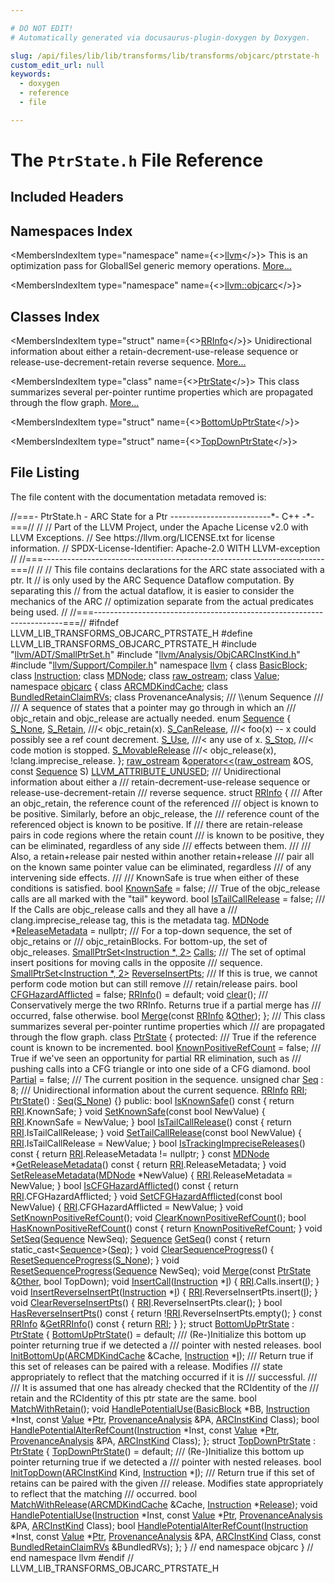 ```yaml
---

# DO NOT EDIT!
# Automatically generated via docusaurus-plugin-doxygen by Doxygen.

slug: /api/files/lib/lib/transforms/lib/transforms/objcarc/ptrstate-h
custom_edit_url: null
keywords:
  - doxygen
  - reference
  - file

---
```





# The `PtrState.h` File Reference

<DoxygenPage pluginConfig={pluginConfig}>



## Included Headers

<IncludesList>
<IncludesListItem
  filePath="llvm/ADT/SmallPtrSet.h"
  permalink="/docs/api/files/include/include/llvm/include/llvm/adt/smallptrset-h"
  isLocal="true" />
<IncludesListItem
  filePath="llvm/Analysis/ObjCARCInstKind.h"
  permalink="/docs/api/files/include/include/llvm/include/llvm/analysis/objcarcinstkind-h"
  isLocal="true" />
<IncludesListItem
  filePath="llvm/Support/Compiler.h"
  permalink="/docs/api/files/include/include/llvm/include/llvm/support/compiler-h"
  isLocal="true" />
</IncludesList>

## Namespaces Index

<MembersIndex>

<MembersIndexItem
  type="namespace"
  name={<><a href="/docs/api/namespaces/llvm">llvm</a></>}>
This is an optimization pass for GlobalISel generic memory operations. <a href="/docs/api/namespaces/llvm/#details">More...</a>
</MembersIndexItem>

<MembersIndexItem
  type="namespace"
  name={<><a href="/docs/api/namespaces/llvm/objcarc">llvm::objcarc</a></>}>
</MembersIndexItem>

</MembersIndex>

## Classes Index

<MembersIndex>

<MembersIndexItem
  type="struct"
  name={<><a href="/docs/api/structs/llvm/objcarc/rrinfo">RRInfo</a></>}>
Unidirectional information about either a retain-decrement-use-release sequence or release-use-decrement-retain reverse sequence. <a href="/docs/api/structs/llvm/objcarc/rrinfo/#details">More...</a>
</MembersIndexItem>

<MembersIndexItem
  type="class"
  name={<><a href="/docs/api/classes/llvm/objcarc/ptrstate">PtrState</a></>}>
This class summarizes several per-pointer runtime properties which are propagated through the flow graph. <a href="/docs/api/classes/llvm/objcarc/ptrstate/#details">More...</a>
</MembersIndexItem>

<MembersIndexItem
  type="struct"
  name={<><a href="/docs/api/structs/llvm/objcarc/bottomupptrstate">BottomUpPtrState</a></>}>
</MembersIndexItem>

<MembersIndexItem
  type="struct"
  name={<><a href="/docs/api/structs/llvm/objcarc/topdownptrstate">TopDownPtrState</a></>}>
</MembersIndexItem>

</MembersIndex>


## File Listing

The file content with the documentation metadata removed is:

<ProgramListing>

<Link id="l00001" /><CodeLine lineNumber="1"><Highlight kind="comment">//===- PtrState.h - ARC State for a Ptr -------------------------&#42;- C++ -&#42;-===//</Highlight><Highlight kind="normal"></Highlight></CodeLine>
<Link id="l00002" /><CodeLine lineNumber="2"><Highlight kind="normal"></Highlight><Highlight kind="comment">//</Highlight><Highlight kind="normal"></Highlight></CodeLine>
<Link id="l00003" /><CodeLine lineNumber="3"><Highlight kind="normal"></Highlight><Highlight kind="comment">// Part of the LLVM Project, under the Apache License v2.0 with LLVM Exceptions.</Highlight><Highlight kind="normal"></Highlight></CodeLine>
<Link id="l00004" /><CodeLine lineNumber="4"><Highlight kind="normal"></Highlight><Highlight kind="comment">// See https://llvm.org/LICENSE.txt for license information.</Highlight><Highlight kind="normal"></Highlight></CodeLine>
<Link id="l00005" /><CodeLine lineNumber="5"><Highlight kind="normal"></Highlight><Highlight kind="comment">// SPDX-License-Identifier: Apache-2.0 WITH LLVM-exception</Highlight><Highlight kind="normal"></Highlight></CodeLine>
<Link id="l00006" /><CodeLine lineNumber="6"><Highlight kind="normal"></Highlight><Highlight kind="comment">//</Highlight><Highlight kind="normal"></Highlight></CodeLine>
<Link id="l00007" /><CodeLine lineNumber="7"><Highlight kind="normal"></Highlight><Highlight kind="comment">//===----------------------------------------------------------------------===//</Highlight><Highlight kind="normal"></Highlight></CodeLine>
<Link id="l00008" /><CodeLine lineNumber="8"><Highlight kind="normal"></Highlight><Highlight kind="comment">//</Highlight><Highlight kind="normal"></Highlight></CodeLine>
<Link id="l00009" /><CodeLine lineNumber="9"><Highlight kind="normal"></Highlight><Highlight kind="comment">//  This file contains declarations for the ARC state associated with a ptr. It</Highlight><Highlight kind="normal"></Highlight></CodeLine>
<Link id="l00010" /><CodeLine lineNumber="10"><Highlight kind="normal"></Highlight><Highlight kind="comment">//  is only used by the ARC Sequence Dataflow computation. By separating this</Highlight><Highlight kind="normal"></Highlight></CodeLine>
<Link id="l00011" /><CodeLine lineNumber="11"><Highlight kind="normal"></Highlight><Highlight kind="comment">//  from the actual dataflow, it is easier to consider the mechanics of the ARC</Highlight><Highlight kind="normal"></Highlight></CodeLine>
<Link id="l00012" /><CodeLine lineNumber="12"><Highlight kind="normal"></Highlight><Highlight kind="comment">//  optimization separate from the actual predicates being used.</Highlight><Highlight kind="normal"></Highlight></CodeLine>
<Link id="l00013" /><CodeLine lineNumber="13"><Highlight kind="normal"></Highlight><Highlight kind="comment">//</Highlight><Highlight kind="normal"></Highlight></CodeLine>
<Link id="l00014" /><CodeLine lineNumber="14"><Highlight kind="normal"></Highlight><Highlight kind="comment">//===----------------------------------------------------------------------===//</Highlight><Highlight kind="normal"></Highlight></CodeLine>
<Link id="l00015" /><CodeLine lineNumber="15"><Highlight kind="normal"></Highlight></CodeLine>
<Link id="l00016" /><CodeLine lineNumber="16"><Highlight kind="normal"></Highlight><Highlight kind="preprocessor">#ifndef LLVM&#95;LIB&#95;TRANSFORMS&#95;OBJCARC&#95;PTRSTATE&#95;H</Highlight><Highlight kind="normal"></Highlight></CodeLine>
<Link id="l00017" /><CodeLine lineNumber="17"><Highlight kind="normal"></Highlight><Highlight kind="preprocessor">#define LLVM&#95;LIB&#95;TRANSFORMS&#95;OBJCARC&#95;PTRSTATE&#95;H</Highlight><Highlight kind="normal"></Highlight></CodeLine>
<Link id="l00018" /><CodeLine lineNumber="18"><Highlight kind="normal"></Highlight></CodeLine>
<Link id="l00019" /><CodeLine lineNumber="19"><Highlight kind="normal"></Highlight><Highlight kind="preprocessor">#include &quot;<a href="/docs/api/files/include/include/llvm/include/llvm/adt/smallptrset-h">llvm/ADT/SmallPtrSet.h</a>&quot;</Highlight><Highlight kind="normal"></Highlight></CodeLine>
<Link id="l00020" /><CodeLine lineNumber="20"><Highlight kind="normal"></Highlight><Highlight kind="preprocessor">#include &quot;<a href="/docs/api/files/include/include/llvm/include/llvm/analysis/objcarcinstkind-h">llvm/Analysis/ObjCARCInstKind.h</a>&quot;</Highlight><Highlight kind="normal"></Highlight></CodeLine>
<Link id="l00021" /><CodeLine lineNumber="21"><Highlight kind="normal"></Highlight><Highlight kind="preprocessor">#include &quot;<a href="/docs/api/files/include/include/llvm/include/llvm/support/compiler-h">llvm/Support/Compiler.h</a>&quot;</Highlight><Highlight kind="normal"></Highlight></CodeLine>
<Link id="l00022" /><CodeLine lineNumber="22"><Highlight kind="normal"></Highlight></CodeLine>
<Link id="l00023" /><CodeLine lineNumber="23"><Highlight kind="normal"></Highlight><Highlight kind="keyword">namespace </Highlight><Highlight kind="normal"><a href="/docs/api/namespaces/llvm">llvm</a> &#123;</Highlight></CodeLine>
<Link id="l00024" /><CodeLine lineNumber="24"><Highlight kind="normal"></Highlight></CodeLine>
<Link id="l00025" /><CodeLine lineNumber="25"><Highlight kind="normal"></Highlight><Highlight kind="keyword">class </Highlight><Highlight kind="normal"><a href="/docs/api/classes/llvm/basicblock">BasicBlock</a>;</Highlight></CodeLine>
<Link id="l00026" /><CodeLine lineNumber="26"><Highlight kind="normal"></Highlight><Highlight kind="keyword">class </Highlight><Highlight kind="normal"><a href="/docs/api/classes/llvm/instruction">Instruction</a>;</Highlight></CodeLine>
<Link id="l00027" /><CodeLine lineNumber="27"><Highlight kind="normal"></Highlight><Highlight kind="keyword">class </Highlight><Highlight kind="normal"><a href="/docs/api/classes/llvm/mdnode">MDNode</a>;</Highlight></CodeLine>
<Link id="l00028" /><CodeLine lineNumber="28"><Highlight kind="normal"></Highlight><Highlight kind="keyword">class </Highlight><Highlight kind="normal"><a href="/docs/api/classes/llvm/raw-ostream">raw&#95;ostream</a>;</Highlight></CodeLine>
<Link id="l00029" /><CodeLine lineNumber="29"><Highlight kind="normal"></Highlight><Highlight kind="keyword">class </Highlight><Highlight kind="normal"><a href="/docs/api/classes/llvm/value">Value</a>;</Highlight></CodeLine>
<Link id="l00030" /><CodeLine lineNumber="30"><Highlight kind="normal"></Highlight></CodeLine>
<Link id="l00031" /><CodeLine lineNumber="31"><Highlight kind="normal"></Highlight><Highlight kind="keyword">namespace </Highlight><Highlight kind="normal"><a href="/docs/api/namespaces/llvm/objcarc">objcarc</a> &#123;</Highlight></CodeLine>
<Link id="l00032" /><CodeLine lineNumber="32"><Highlight kind="normal"></Highlight></CodeLine>
<Link id="l00033" /><CodeLine lineNumber="33"><Highlight kind="normal"></Highlight><Highlight kind="keyword">class </Highlight><Highlight kind="normal"><a href="/docs/api/classes/llvm/objcarc/arcmdkindcache">ARCMDKindCache</a>;</Highlight></CodeLine>
<Link id="l00034" /><CodeLine lineNumber="34"><Highlight kind="normal"></Highlight><Highlight kind="keyword">class </Highlight><Highlight kind="normal"><a href="/docs/api/classes/llvm/objcarc/bundledretainclaimrvs">BundledRetainClaimRVs</a>;</Highlight></CodeLine>
<Link id="l00035" /><CodeLine lineNumber="35"><Highlight kind="normal"></Highlight><Highlight kind="keyword">class </Highlight><Highlight kind="normal">ProvenanceAnalysis;</Highlight></CodeLine>
<Link id="l00036" /><CodeLine lineNumber="36"><Highlight kind="normal"></Highlight><Highlight kind="comment"></Highlight></CodeLine>
<Link id="l00037" /><CodeLine lineNumber="37"><Highlight kind="comment">/// \\enum Sequence</Highlight></CodeLine>
<Link id="l00038" /><CodeLine lineNumber="38"><Highlight kind="comment">///</Highlight></CodeLine>
<Link id="l00039" /><CodeLine lineNumber="39"><Highlight kind="comment">/// A sequence of states that a pointer may go through in which an</Highlight></CodeLine>
<Link id="l00040" /><CodeLine lineNumber="40"><Highlight kind="comment">/// objc&#95;retain and objc&#95;release are actually needed.</Highlight><Highlight kind="normal"></Highlight></CodeLine>
<Link id="l00041" /><CodeLine lineNumber="41" lineLink="/docs/api/namespaces/llvm/objcarc/#a845b8f76f8bd22e4e2eb851121db306d"><Highlight kind="normal"></Highlight><Highlight kind="keyword">enum</Highlight><Highlight kind="normal"> <a href="/docs/api/namespaces/llvm/objcarc/#a845b8f76f8bd22e4e2eb851121db306d">Sequence</a> &#123;</Highlight></CodeLine>
<Link id="l00042" /><CodeLine lineNumber="42" lineLink="/docs/api/namespaces/llvm/objcarc/#a845b8f76f8bd22e4e2eb851121db306da6e431a7ec0fee74cc2ae9a79bd965122"><Highlight kind="normal">  <a href="/docs/api/namespaces/llvm/objcarc/#a845b8f76f8bd22e4e2eb851121db306da6e431a7ec0fee74cc2ae9a79bd965122">S&#95;None</a>,</Highlight></CodeLine>
<Link id="l00043" /><CodeLine lineNumber="43" lineLink="/docs/api/namespaces/llvm/objcarc/#a845b8f76f8bd22e4e2eb851121db306daac10e4a5d85a196bcb2578c2700f3ff3"><Highlight kind="normal">  <a href="/docs/api/namespaces/llvm/objcarc/#a845b8f76f8bd22e4e2eb851121db306daac10e4a5d85a196bcb2578c2700f3ff3">S&#95;Retain</a>,        </Highlight><Highlight kind="comment">///&lt; objc&#95;retain(x).</Highlight><Highlight kind="normal"></Highlight></CodeLine>
<Link id="l00044" /><CodeLine lineNumber="44" lineLink="/docs/api/namespaces/llvm/objcarc/#a845b8f76f8bd22e4e2eb851121db306da8902051603b385fb4587620a0650b4f7"><Highlight kind="normal">  <a href="/docs/api/namespaces/llvm/objcarc/#a845b8f76f8bd22e4e2eb851121db306da8902051603b385fb4587620a0650b4f7">S&#95;CanRelease</a>,    </Highlight><Highlight kind="comment">///&lt; foo(x) -- x could possibly see a ref count decrement.</Highlight><Highlight kind="normal"></Highlight></CodeLine>
<Link id="l00045" /><CodeLine lineNumber="45" lineLink="/docs/api/namespaces/llvm/objcarc/#a845b8f76f8bd22e4e2eb851121db306da8e1b337cadca1fc899129d307df7d68e"><Highlight kind="normal">  <a href="/docs/api/namespaces/llvm/objcarc/#a845b8f76f8bd22e4e2eb851121db306da8e1b337cadca1fc899129d307df7d68e">S&#95;Use</a>,           </Highlight><Highlight kind="comment">///&lt; any use of x.</Highlight><Highlight kind="normal"></Highlight></CodeLine>
<Link id="l00046" /><CodeLine lineNumber="46" lineLink="/docs/api/namespaces/llvm/objcarc/#a845b8f76f8bd22e4e2eb851121db306daadd43d88dff4dfb5f9620f2151822b64"><Highlight kind="normal">  <a href="/docs/api/namespaces/llvm/objcarc/#a845b8f76f8bd22e4e2eb851121db306daadd43d88dff4dfb5f9620f2151822b64">S&#95;Stop</a>,          </Highlight><Highlight kind="comment">///&lt; code motion is stopped.</Highlight><Highlight kind="normal"></Highlight></CodeLine>
<Link id="l00047" /><CodeLine lineNumber="47" lineLink="/docs/api/namespaces/llvm/objcarc/#a845b8f76f8bd22e4e2eb851121db306daff34dfb06d8316048c533bac105bfbe6"><Highlight kind="normal">  <a href="/docs/api/namespaces/llvm/objcarc/#a845b8f76f8bd22e4e2eb851121db306daff34dfb06d8316048c533bac105bfbe6">S&#95;MovableRelease</a> </Highlight><Highlight kind="comment">///&lt; objc&#95;release(x), !clang.imprecise&#95;release.</Highlight><Highlight kind="normal"></Highlight></CodeLine>
<Link id="l00048" /><CodeLine lineNumber="48"><Highlight kind="normal">&#125;;</Highlight></CodeLine>
<Link id="l00049" /><CodeLine lineNumber="49"><Highlight kind="normal"></Highlight></CodeLine>
<Link id="l00050" /><CodeLine lineNumber="50"><Highlight kind="normal"><a href="/docs/api/classes/llvm/raw-ostream">raw&#95;ostream</a> &amp;<a href="/docs/api/namespaces/llvm/objcarc/#a2cfd2097e9e2cea7a8eb50a369146e85">operator&lt;&lt;</a>(<a href="/docs/api/classes/llvm/raw-ostream">raw&#95;ostream</a> &amp;OS,</Highlight></CodeLine>
<Link id="l00051" /><CodeLine lineNumber="51"><Highlight kind="normal">                        </Highlight><Highlight kind="keyword">const</Highlight><Highlight kind="normal"> <a href="/docs/api/namespaces/llvm/objcarc/#a845b8f76f8bd22e4e2eb851121db306d">Sequence</a> S) <a href="/docs/api/files/include/include/llvm/include/llvm/support/compiler-h/#acc1c483f4b4ee2f17bb6643a3b353609">LLVM&#95;ATTRIBUTE&#95;UNUSED</a>;</Highlight></CodeLine>
<Link id="l00052" /><CodeLine lineNumber="52"><Highlight kind="normal"></Highlight><Highlight kind="comment"></Highlight></CodeLine>
<Link id="l00053" /><CodeLine lineNumber="53"><Highlight kind="comment">/// Unidirectional information about either a</Highlight></CodeLine>
<Link id="l00054" /><CodeLine lineNumber="54"><Highlight kind="comment">/// retain-decrement-use-release sequence or release-use-decrement-retain</Highlight></CodeLine>
<Link id="l00055" /><CodeLine lineNumber="55"><Highlight kind="comment">/// reverse sequence.</Highlight><Highlight kind="normal"></Highlight></CodeLine>
<Link id="l00056" /><CodeLine lineNumber="56" lineLink="/docs/api/structs/llvm/objcarc/rrinfo"><Highlight kind="normal"></Highlight><Highlight kind="keyword">struct </Highlight><Highlight kind="normal"><a href="/docs/api/structs/llvm/objcarc/rrinfo/#a4aa0fa2f22bce7a65f1e861281edadfa">RRInfo</a> &#123;</Highlight><Highlight kind="comment"></Highlight></CodeLine>
<Link id="l00057" /><CodeLine lineNumber="57"><Highlight kind="comment">  /// After an objc&#95;retain, the reference count of the referenced</Highlight></CodeLine>
<Link id="l00058" /><CodeLine lineNumber="58"><Highlight kind="comment">  /// object is known to be positive. Similarly, before an objc&#95;release, the</Highlight></CodeLine>
<Link id="l00059" /><CodeLine lineNumber="59"><Highlight kind="comment">  /// reference count of the referenced object is known to be positive. If</Highlight></CodeLine>
<Link id="l00060" /><CodeLine lineNumber="60"><Highlight kind="comment">  /// there are retain-release pairs in code regions where the retain count</Highlight></CodeLine>
<Link id="l00061" /><CodeLine lineNumber="61"><Highlight kind="comment">  /// is known to be positive, they can be eliminated, regardless of any side</Highlight></CodeLine>
<Link id="l00062" /><CodeLine lineNumber="62"><Highlight kind="comment">  /// effects between them.</Highlight></CodeLine>
<Link id="l00063" /><CodeLine lineNumber="63"><Highlight kind="comment">  ///</Highlight></CodeLine>
<Link id="l00064" /><CodeLine lineNumber="64"><Highlight kind="comment">  /// Also, a retain+release pair nested within another retain+release</Highlight></CodeLine>
<Link id="l00065" /><CodeLine lineNumber="65"><Highlight kind="comment">  /// pair all on the known same pointer value can be eliminated, regardless</Highlight></CodeLine>
<Link id="l00066" /><CodeLine lineNumber="66"><Highlight kind="comment">  /// of any intervening side effects.</Highlight></CodeLine>
<Link id="l00067" /><CodeLine lineNumber="67"><Highlight kind="comment">  ///</Highlight></CodeLine>
<Link id="l00068" /><CodeLine lineNumber="68"><Highlight kind="comment">  /// KnownSafe is true when either of these conditions is satisfied.</Highlight><Highlight kind="normal"></Highlight></CodeLine>
<Link id="l00069" /><CodeLine lineNumber="69" lineLink="/docs/api/structs/llvm/objcarc/rrinfo/#a5770bc64392d64b9900226f925521b94"><Highlight kind="normal">  </Highlight><Highlight kind="keywordtype">bool</Highlight><Highlight kind="normal"> <a href="/docs/api/structs/llvm/objcarc/rrinfo/#a5770bc64392d64b9900226f925521b94">KnownSafe</a> = </Highlight><Highlight kind="keyword">false</Highlight><Highlight kind="normal">;</Highlight></CodeLine>
<Link id="l00070" /><CodeLine lineNumber="70"><Highlight kind="normal"></Highlight><Highlight kind="comment"></Highlight></CodeLine>
<Link id="l00071" /><CodeLine lineNumber="71"><Highlight kind="comment">  /// True of the objc&#95;release calls are all marked with the &quot;tail&quot; keyword.</Highlight><Highlight kind="normal"></Highlight></CodeLine>
<Link id="l00072" /><CodeLine lineNumber="72" lineLink="/docs/api/structs/llvm/objcarc/rrinfo/#ac9afa1dadab0e6367ce487573142be4e"><Highlight kind="normal">  </Highlight><Highlight kind="keywordtype">bool</Highlight><Highlight kind="normal"> <a href="/docs/api/structs/llvm/objcarc/rrinfo/#ac9afa1dadab0e6367ce487573142be4e">IsTailCallRelease</a> = </Highlight><Highlight kind="keyword">false</Highlight><Highlight kind="normal">;</Highlight></CodeLine>
<Link id="l00073" /><CodeLine lineNumber="73"><Highlight kind="normal"></Highlight><Highlight kind="comment"></Highlight></CodeLine>
<Link id="l00074" /><CodeLine lineNumber="74"><Highlight kind="comment">  /// If the Calls are objc&#95;release calls and they all have a</Highlight></CodeLine>
<Link id="l00075" /><CodeLine lineNumber="75"><Highlight kind="comment">  /// clang.imprecise&#95;release tag, this is the metadata tag.</Highlight><Highlight kind="normal"></Highlight></CodeLine>
<Link id="l00076" /><CodeLine lineNumber="76" lineLink="/docs/api/structs/llvm/objcarc/rrinfo/#ab976ce410e551d37ce2f43177bb96995"><Highlight kind="normal">  <a href="/docs/api/classes/llvm/mdnode">MDNode</a> &#42;<a href="/docs/api/structs/llvm/objcarc/rrinfo/#ab976ce410e551d37ce2f43177bb96995">ReleaseMetadata</a> = </Highlight><Highlight kind="keyword">nullptr</Highlight><Highlight kind="normal">;</Highlight></CodeLine>
<Link id="l00077" /><CodeLine lineNumber="77"><Highlight kind="normal"></Highlight><Highlight kind="comment"></Highlight></CodeLine>
<Link id="l00078" /><CodeLine lineNumber="78"><Highlight kind="comment">  /// For a top-down sequence, the set of objc&#95;retains or</Highlight></CodeLine>
<Link id="l00079" /><CodeLine lineNumber="79"><Highlight kind="comment">  /// objc&#95;retainBlocks. For bottom-up, the set of objc&#95;releases.</Highlight><Highlight kind="normal"></Highlight></CodeLine>
<Link id="l00080" /><CodeLine lineNumber="80" lineLink="/docs/api/structs/llvm/objcarc/rrinfo/#a937b2f49aeebc9752e9ff219acbd93f0"><Highlight kind="normal">  <a href="/docs/api/classes/llvm/smallptrset">SmallPtrSet&lt;Instruction &#42;, 2&gt;</a> <a href="/docs/api/structs/llvm/objcarc/rrinfo/#a937b2f49aeebc9752e9ff219acbd93f0">Calls</a>;</Highlight></CodeLine>
<Link id="l00081" /><CodeLine lineNumber="81"><Highlight kind="normal"></Highlight><Highlight kind="comment"></Highlight></CodeLine>
<Link id="l00082" /><CodeLine lineNumber="82"><Highlight kind="comment">  /// The set of optimal insert positions for moving calls in the opposite</Highlight></CodeLine>
<Link id="l00083" /><CodeLine lineNumber="83"><Highlight kind="comment">  /// sequence.</Highlight><Highlight kind="normal"></Highlight></CodeLine>
<Link id="l00084" /><CodeLine lineNumber="84" lineLink="/docs/api/structs/llvm/objcarc/rrinfo/#aed932d067cad4f2d928df9bee21af52a"><Highlight kind="normal">  <a href="/docs/api/classes/llvm/smallptrset">SmallPtrSet&lt;Instruction &#42;, 2&gt;</a> <a href="/docs/api/structs/llvm/objcarc/rrinfo/#aed932d067cad4f2d928df9bee21af52a">ReverseInsertPts</a>;</Highlight></CodeLine>
<Link id="l00085" /><CodeLine lineNumber="85"><Highlight kind="normal"></Highlight><Highlight kind="comment"></Highlight></CodeLine>
<Link id="l00086" /><CodeLine lineNumber="86"><Highlight kind="comment">  /// If this is true, we cannot perform code motion but can still remove</Highlight></CodeLine>
<Link id="l00087" /><CodeLine lineNumber="87"><Highlight kind="comment">  /// retain/release pairs.</Highlight><Highlight kind="normal"></Highlight></CodeLine>
<Link id="l00088" /><CodeLine lineNumber="88" lineLink="/docs/api/structs/llvm/objcarc/rrinfo/#ac287dbb01fd38c21bbf0dafdbcfcb8cf"><Highlight kind="normal">  </Highlight><Highlight kind="keywordtype">bool</Highlight><Highlight kind="normal"> <a href="/docs/api/structs/llvm/objcarc/rrinfo/#ac287dbb01fd38c21bbf0dafdbcfcb8cf">CFGHazardAfflicted</a> = </Highlight><Highlight kind="keyword">false</Highlight><Highlight kind="normal">;</Highlight></CodeLine>
<Link id="l00089" /><CodeLine lineNumber="89"><Highlight kind="normal"></Highlight></CodeLine>
<Link id="l00090" /><CodeLine lineNumber="90" lineLink="/docs/api/structs/llvm/objcarc/rrinfo/#a4aa0fa2f22bce7a65f1e861281edadfa"><Highlight kind="normal">  <a href="/docs/api/structs/llvm/objcarc/rrinfo/#a4aa0fa2f22bce7a65f1e861281edadfa">RRInfo</a>() = </Highlight><Highlight kind="keywordflow">default</Highlight><Highlight kind="normal">;</Highlight></CodeLine>
<Link id="l00091" /><CodeLine lineNumber="91"><Highlight kind="normal"></Highlight></CodeLine>
<Link id="l00092" /><CodeLine lineNumber="92"><Highlight kind="normal">  </Highlight><Highlight kind="keywordtype">void</Highlight><Highlight kind="normal"> <a href="/docs/api/structs/llvm/objcarc/rrinfo/#ae219d35c9d1bb909cd32110815007c7f">clear</a>();</Highlight></CodeLine>
<Link id="l00093" /><CodeLine lineNumber="93"><Highlight kind="normal"></Highlight><Highlight kind="comment"></Highlight></CodeLine>
<Link id="l00094" /><CodeLine lineNumber="94"><Highlight kind="comment">  /// Conservatively merge the two RRInfo. Returns true if a partial merge has</Highlight></CodeLine>
<Link id="l00095" /><CodeLine lineNumber="95"><Highlight kind="comment">  /// occurred, false otherwise.</Highlight><Highlight kind="normal"></Highlight></CodeLine>
<Link id="l00096" /><CodeLine lineNumber="96"><Highlight kind="normal">  </Highlight><Highlight kind="keywordtype">bool</Highlight><Highlight kind="normal"> <a href="/docs/api/files/lib/lib/target/lib/target/amdgpu/r600clausemergepass-cpp/#aba99928790de45fa7aa12b47fbd828ff">Merge</a>(</Highlight><Highlight kind="keyword">const</Highlight><Highlight kind="normal"> <a href="/docs/api/structs/llvm/objcarc/rrinfo/#a4aa0fa2f22bce7a65f1e861281edadfa">RRInfo</a> &amp;<a href="/docs/api/namespaces/llvm/#a9eb4f5b98b70ee4fab9614ed58282c1fa6311ae17c1ee52b36e68aaf4ad066387">Other</a>);</Highlight></CodeLine>
<Link id="l00097" /><CodeLine lineNumber="97"><Highlight kind="normal">&#125;;</Highlight></CodeLine>
<Link id="l00098" /><CodeLine lineNumber="98"><Highlight kind="normal"></Highlight><Highlight kind="comment"></Highlight></CodeLine>
<Link id="l00099" /><CodeLine lineNumber="99"><Highlight kind="comment">/// This class summarizes several per-pointer runtime properties which</Highlight></CodeLine>
<Link id="l00100" /><CodeLine lineNumber="100"><Highlight kind="comment">/// are propagated through the flow graph.</Highlight><Highlight kind="normal"></Highlight></CodeLine>
<Link id="l00101" /><CodeLine lineNumber="101" lineLink="/docs/api/classes/llvm/objcarc/ptrstate"><Highlight kind="normal"></Highlight><Highlight kind="keyword">class </Highlight><Highlight kind="normal"><a href="/docs/api/classes/llvm/objcarc/ptrstate/#accbc43e52e5946ff04312f9d33a68ede">PtrState</a> &#123;</Highlight></CodeLine>
<Link id="l00102" /><CodeLine lineNumber="102"><Highlight kind="normal"></Highlight><Highlight kind="keyword">protected</Highlight><Highlight kind="normal">:</Highlight><Highlight kind="comment"></Highlight></CodeLine>
<Link id="l00103" /><CodeLine lineNumber="103"><Highlight kind="comment">  /// True if the reference count is known to be incremented.</Highlight><Highlight kind="normal"></Highlight></CodeLine>
<Link id="l00104" /><CodeLine lineNumber="104" lineLink="/docs/api/classes/llvm/objcarc/ptrstate/#a09c5b919d9e1f9dcef809dee375c8d5f"><Highlight kind="normal">  </Highlight><Highlight kind="keywordtype">bool</Highlight><Highlight kind="normal"> <a href="/docs/api/classes/llvm/objcarc/ptrstate/#a09c5b919d9e1f9dcef809dee375c8d5f">KnownPositiveRefCount</a> = </Highlight><Highlight kind="keyword">false</Highlight><Highlight kind="normal">;</Highlight></CodeLine>
<Link id="l00105" /><CodeLine lineNumber="105"><Highlight kind="normal"></Highlight><Highlight kind="comment"></Highlight></CodeLine>
<Link id="l00106" /><CodeLine lineNumber="106"><Highlight kind="comment">  /// True if we&#39;ve seen an opportunity for partial RR elimination, such as</Highlight></CodeLine>
<Link id="l00107" /><CodeLine lineNumber="107"><Highlight kind="comment">  /// pushing calls into a CFG triangle or into one side of a CFG diamond.</Highlight><Highlight kind="normal"></Highlight></CodeLine>
<Link id="l00108" /><CodeLine lineNumber="108" lineLink="/docs/api/classes/llvm/objcarc/ptrstate/#af6e88dbced93e1293da494b9a981b313"><Highlight kind="normal">  </Highlight><Highlight kind="keywordtype">bool</Highlight><Highlight kind="normal"> <a href="/docs/api/classes/llvm/objcarc/ptrstate/#af6e88dbced93e1293da494b9a981b313">Partial</a> = </Highlight><Highlight kind="keyword">false</Highlight><Highlight kind="normal">;</Highlight></CodeLine>
<Link id="l00109" /><CodeLine lineNumber="109"><Highlight kind="normal"></Highlight><Highlight kind="comment"></Highlight></CodeLine>
<Link id="l00110" /><CodeLine lineNumber="110"><Highlight kind="comment">  /// The current position in the sequence.</Highlight><Highlight kind="normal"></Highlight></CodeLine>
<Link id="l00111" /><CodeLine lineNumber="111" lineLink="/docs/api/classes/llvm/objcarc/ptrstate/#a0b687054dd0937d288747449fea1cb86"><Highlight kind="normal">  </Highlight><Highlight kind="keywordtype">unsigned</Highlight><Highlight kind="normal"> </Highlight><Highlight kind="keywordtype">char</Highlight><Highlight kind="normal"> <a href="/docs/api/classes/llvm/objcarc/ptrstate/#a0b687054dd0937d288747449fea1cb86">Seq</a> : 8;</Highlight></CodeLine>
<Link id="l00112" /><CodeLine lineNumber="112"><Highlight kind="normal"></Highlight><Highlight kind="comment"></Highlight></CodeLine>
<Link id="l00113" /><CodeLine lineNumber="113"><Highlight kind="comment">  /// Unidirectional information about the current sequence.</Highlight><Highlight kind="normal"></Highlight></CodeLine>
<Link id="l00114" /><CodeLine lineNumber="114" lineLink="/docs/api/classes/llvm/objcarc/ptrstate/#a1dd5217efd31b0f4b30ab95d462dd816"><Highlight kind="normal">  <a href="/docs/api/structs/llvm/objcarc/rrinfo">RRInfo</a> <a href="/docs/api/classes/llvm/objcarc/ptrstate/#a1dd5217efd31b0f4b30ab95d462dd816">RRI</a>;</Highlight></CodeLine>
<Link id="l00115" /><CodeLine lineNumber="115"><Highlight kind="normal"></Highlight></CodeLine>
<Link id="l00116" /><CodeLine lineNumber="116" lineLink="/docs/api/classes/llvm/objcarc/ptrstate/#accbc43e52e5946ff04312f9d33a68ede"><Highlight kind="normal">  <a href="/docs/api/classes/llvm/objcarc/ptrstate/#accbc43e52e5946ff04312f9d33a68ede">PtrState</a>() : <a href="/docs/api/classes/llvm/objcarc/ptrstate/#a0b687054dd0937d288747449fea1cb86">Seq</a>(<a href="/docs/api/namespaces/llvm/objcarc/#a845b8f76f8bd22e4e2eb851121db306da6e431a7ec0fee74cc2ae9a79bd965122">S&#95;None</a>) &#123;&#125;</Highlight></CodeLine>
<Link id="l00117" /><CodeLine lineNumber="117"><Highlight kind="normal"></Highlight></CodeLine>
<Link id="l00118" /><CodeLine lineNumber="118"><Highlight kind="normal"></Highlight><Highlight kind="keyword">public</Highlight><Highlight kind="normal">:</Highlight></CodeLine>
<Link id="l00119" /><CodeLine lineNumber="119" lineLink="/docs/api/classes/llvm/objcarc/ptrstate/#aee65472e4d66de6d1d50f8e54fdcf54c"><Highlight kind="normal">  </Highlight><Highlight kind="keywordtype">bool</Highlight><Highlight kind="normal"> <a href="/docs/api/classes/llvm/objcarc/ptrstate/#aee65472e4d66de6d1d50f8e54fdcf54c">IsKnownSafe</a>()</Highlight><Highlight kind="keyword"> const </Highlight><Highlight kind="normal">&#123; </Highlight><Highlight kind="keywordflow">return</Highlight><Highlight kind="normal"> <a href="/docs/api/classes/llvm/objcarc/ptrstate/#a1dd5217efd31b0f4b30ab95d462dd816">RRI</a>.KnownSafe; &#125;</Highlight></CodeLine>
<Link id="l00120" /><CodeLine lineNumber="120"><Highlight kind="normal"></Highlight></CodeLine>
<Link id="l00121" /><CodeLine lineNumber="121" lineLink="/docs/api/classes/llvm/objcarc/ptrstate/#ad5bc7cf4cad8226dd41ea81c0946b074"><Highlight kind="normal">  </Highlight><Highlight kind="keywordtype">void</Highlight><Highlight kind="normal"> <a href="/docs/api/classes/llvm/objcarc/ptrstate/#ad5bc7cf4cad8226dd41ea81c0946b074">SetKnownSafe</a>(</Highlight><Highlight kind="keyword">const</Highlight><Highlight kind="normal"> </Highlight><Highlight kind="keywordtype">bool</Highlight><Highlight kind="normal"> NewValue) &#123; <a href="/docs/api/classes/llvm/objcarc/ptrstate/#a1dd5217efd31b0f4b30ab95d462dd816">RRI</a>.KnownSafe = NewValue; &#125;</Highlight></CodeLine>
<Link id="l00122" /><CodeLine lineNumber="122"><Highlight kind="normal"></Highlight></CodeLine>
<Link id="l00123" /><CodeLine lineNumber="123" lineLink="/docs/api/classes/llvm/objcarc/ptrstate/#a267963a0fff2a1cded48a777816254f0"><Highlight kind="normal">  </Highlight><Highlight kind="keywordtype">bool</Highlight><Highlight kind="normal"> <a href="/docs/api/classes/llvm/objcarc/ptrstate/#a267963a0fff2a1cded48a777816254f0">IsTailCallRelease</a>()</Highlight><Highlight kind="keyword"> const </Highlight><Highlight kind="normal">&#123; </Highlight><Highlight kind="keywordflow">return</Highlight><Highlight kind="normal"> <a href="/docs/api/classes/llvm/objcarc/ptrstate/#a1dd5217efd31b0f4b30ab95d462dd816">RRI</a>.IsTailCallRelease; &#125;</Highlight></CodeLine>
<Link id="l00124" /><CodeLine lineNumber="124"><Highlight kind="normal"></Highlight></CodeLine>
<Link id="l00125" /><CodeLine lineNumber="125" lineLink="/docs/api/classes/llvm/objcarc/ptrstate/#a68e4d18a484c49f0cdcab93b7af5fe96"><Highlight kind="normal">  </Highlight><Highlight kind="keywordtype">void</Highlight><Highlight kind="normal"> <a href="/docs/api/classes/llvm/objcarc/ptrstate/#a68e4d18a484c49f0cdcab93b7af5fe96">SetTailCallRelease</a>(</Highlight><Highlight kind="keyword">const</Highlight><Highlight kind="normal"> </Highlight><Highlight kind="keywordtype">bool</Highlight><Highlight kind="normal"> NewValue) &#123;</Highlight></CodeLine>
<Link id="l00126" /><CodeLine lineNumber="126"><Highlight kind="normal">    <a href="/docs/api/classes/llvm/objcarc/ptrstate/#a1dd5217efd31b0f4b30ab95d462dd816">RRI</a>.IsTailCallRelease = NewValue;</Highlight></CodeLine>
<Link id="l00127" /><CodeLine lineNumber="127"><Highlight kind="normal">  &#125;</Highlight></CodeLine>
<Link id="l00128" /><CodeLine lineNumber="128"><Highlight kind="normal"></Highlight></CodeLine>
<Link id="l00129" /><CodeLine lineNumber="129" lineLink="/docs/api/classes/llvm/objcarc/ptrstate/#afe2f76eb6d73d645667ac26c93e874a4"><Highlight kind="normal">  </Highlight><Highlight kind="keywordtype">bool</Highlight><Highlight kind="normal"> <a href="/docs/api/classes/llvm/objcarc/ptrstate/#afe2f76eb6d73d645667ac26c93e874a4">IsTrackingImpreciseReleases</a>()</Highlight><Highlight kind="keyword"> const </Highlight><Highlight kind="normal">&#123;</Highlight></CodeLine>
<Link id="l00130" /><CodeLine lineNumber="130"><Highlight kind="normal">    </Highlight><Highlight kind="keywordflow">return</Highlight><Highlight kind="normal"> <a href="/docs/api/classes/llvm/objcarc/ptrstate/#a1dd5217efd31b0f4b30ab95d462dd816">RRI</a>.ReleaseMetadata != </Highlight><Highlight kind="keyword">nullptr</Highlight><Highlight kind="normal">;</Highlight></CodeLine>
<Link id="l00131" /><CodeLine lineNumber="131"><Highlight kind="normal">  &#125;</Highlight></CodeLine>
<Link id="l00132" /><CodeLine lineNumber="132"><Highlight kind="normal"></Highlight></CodeLine>
<Link id="l00133" /><CodeLine lineNumber="133" lineLink="/docs/api/classes/llvm/objcarc/ptrstate/#ab966cfbfc5803c2c9de8290f9c818067"><Highlight kind="normal">  </Highlight><Highlight kind="keyword">const</Highlight><Highlight kind="normal"> <a href="/docs/api/classes/llvm/mdnode">MDNode</a> &#42;<a href="/docs/api/classes/llvm/objcarc/ptrstate/#ab966cfbfc5803c2c9de8290f9c818067">GetReleaseMetadata</a>()</Highlight><Highlight kind="keyword"> const </Highlight><Highlight kind="normal">&#123; </Highlight><Highlight kind="keywordflow">return</Highlight><Highlight kind="normal"> <a href="/docs/api/classes/llvm/objcarc/ptrstate/#a1dd5217efd31b0f4b30ab95d462dd816">RRI</a>.ReleaseMetadata; &#125;</Highlight></CodeLine>
<Link id="l00134" /><CodeLine lineNumber="134"><Highlight kind="normal"></Highlight></CodeLine>
<Link id="l00135" /><CodeLine lineNumber="135" lineLink="/docs/api/classes/llvm/objcarc/ptrstate/#ab98722f336af2fea28476dd2c480c8f9"><Highlight kind="normal">  </Highlight><Highlight kind="keywordtype">void</Highlight><Highlight kind="normal"> <a href="/docs/api/classes/llvm/objcarc/ptrstate/#ab98722f336af2fea28476dd2c480c8f9">SetReleaseMetadata</a>(<a href="/docs/api/classes/llvm/mdnode">MDNode</a> &#42;NewValue) &#123; <a href="/docs/api/classes/llvm/objcarc/ptrstate/#a1dd5217efd31b0f4b30ab95d462dd816">RRI</a>.ReleaseMetadata = NewValue; &#125;</Highlight></CodeLine>
<Link id="l00136" /><CodeLine lineNumber="136"><Highlight kind="normal"></Highlight></CodeLine>
<Link id="l00137" /><CodeLine lineNumber="137" lineLink="/docs/api/classes/llvm/objcarc/ptrstate/#a8d23fc02a3b5aee419cb4ce3abcf537e"><Highlight kind="normal">  </Highlight><Highlight kind="keywordtype">bool</Highlight><Highlight kind="normal"> <a href="/docs/api/classes/llvm/objcarc/ptrstate/#a8d23fc02a3b5aee419cb4ce3abcf537e">IsCFGHazardAfflicted</a>()</Highlight><Highlight kind="keyword"> const </Highlight><Highlight kind="normal">&#123; </Highlight><Highlight kind="keywordflow">return</Highlight><Highlight kind="normal"> <a href="/docs/api/classes/llvm/objcarc/ptrstate/#a1dd5217efd31b0f4b30ab95d462dd816">RRI</a>.CFGHazardAfflicted; &#125;</Highlight></CodeLine>
<Link id="l00138" /><CodeLine lineNumber="138"><Highlight kind="normal"></Highlight></CodeLine>
<Link id="l00139" /><CodeLine lineNumber="139" lineLink="/docs/api/classes/llvm/objcarc/ptrstate/#a11a0f02bf705457f683e5607b1fd3e29"><Highlight kind="normal">  </Highlight><Highlight kind="keywordtype">void</Highlight><Highlight kind="normal"> <a href="/docs/api/classes/llvm/objcarc/ptrstate/#a11a0f02bf705457f683e5607b1fd3e29">SetCFGHazardAfflicted</a>(</Highlight><Highlight kind="keyword">const</Highlight><Highlight kind="normal"> </Highlight><Highlight kind="keywordtype">bool</Highlight><Highlight kind="normal"> NewValue) &#123;</Highlight></CodeLine>
<Link id="l00140" /><CodeLine lineNumber="140"><Highlight kind="normal">    <a href="/docs/api/classes/llvm/objcarc/ptrstate/#a1dd5217efd31b0f4b30ab95d462dd816">RRI</a>.CFGHazardAfflicted = NewValue;</Highlight></CodeLine>
<Link id="l00141" /><CodeLine lineNumber="141"><Highlight kind="normal">  &#125;</Highlight></CodeLine>
<Link id="l00142" /><CodeLine lineNumber="142"><Highlight kind="normal"></Highlight></CodeLine>
<Link id="l00143" /><CodeLine lineNumber="143"><Highlight kind="normal">  </Highlight><Highlight kind="keywordtype">void</Highlight><Highlight kind="normal"> <a href="/docs/api/classes/llvm/objcarc/ptrstate/#a1f7d5f6394d44b1dca0c23d13625c9c0">SetKnownPositiveRefCount</a>();</Highlight></CodeLine>
<Link id="l00144" /><CodeLine lineNumber="144"><Highlight kind="normal">  </Highlight><Highlight kind="keywordtype">void</Highlight><Highlight kind="normal"> <a href="/docs/api/classes/llvm/objcarc/ptrstate/#a75b7969d370fa510130319080bc10426">ClearKnownPositiveRefCount</a>();</Highlight></CodeLine>
<Link id="l00145" /><CodeLine lineNumber="145"><Highlight kind="normal"></Highlight></CodeLine>
<Link id="l00146" /><CodeLine lineNumber="146" lineLink="/docs/api/classes/llvm/objcarc/ptrstate/#a41ec3c64229bf8508e9f019eea5d129b"><Highlight kind="normal">  </Highlight><Highlight kind="keywordtype">bool</Highlight><Highlight kind="normal"> <a href="/docs/api/classes/llvm/objcarc/ptrstate/#a41ec3c64229bf8508e9f019eea5d129b">HasKnownPositiveRefCount</a>()</Highlight><Highlight kind="keyword"> const </Highlight><Highlight kind="normal">&#123; </Highlight><Highlight kind="keywordflow">return</Highlight><Highlight kind="normal"> <a href="/docs/api/classes/llvm/objcarc/ptrstate/#a09c5b919d9e1f9dcef809dee375c8d5f">KnownPositiveRefCount</a>; &#125;</Highlight></CodeLine>
<Link id="l00147" /><CodeLine lineNumber="147"><Highlight kind="normal"></Highlight></CodeLine>
<Link id="l00148" /><CodeLine lineNumber="148"><Highlight kind="normal">  </Highlight><Highlight kind="keywordtype">void</Highlight><Highlight kind="normal"> <a href="/docs/api/classes/llvm/objcarc/ptrstate/#ad14c921bb46309b6b0ef0439c44737b8">SetSeq</a>(<a href="/docs/api/namespaces/llvm/objcarc/#a845b8f76f8bd22e4e2eb851121db306d">Sequence</a> NewSeq);</Highlight></CodeLine>
<Link id="l00149" /><CodeLine lineNumber="149"><Highlight kind="normal"></Highlight></CodeLine>
<Link id="l00150" /><CodeLine lineNumber="150" lineLink="/docs/api/classes/llvm/objcarc/ptrstate/#a1488167d90017e45843bfae0b00aaf49"><Highlight kind="normal">  <a href="/docs/api/namespaces/llvm/objcarc/#a845b8f76f8bd22e4e2eb851121db306d">Sequence</a> <a href="/docs/api/classes/llvm/objcarc/ptrstate/#a1488167d90017e45843bfae0b00aaf49">GetSeq</a>()</Highlight><Highlight kind="keyword"> const </Highlight><Highlight kind="normal">&#123; </Highlight><Highlight kind="keywordflow">return</Highlight><Highlight kind="normal"> </Highlight><Highlight kind="keyword">static&#95;cast&lt;</Highlight><Highlight kind="normal"><a href="/docs/api/namespaces/llvm/objcarc/#a845b8f76f8bd22e4e2eb851121db306d">Sequence</a></Highlight><Highlight kind="keyword">&gt;</Highlight><Highlight kind="normal">(<a href="/docs/api/classes/llvm/objcarc/ptrstate/#a0b687054dd0937d288747449fea1cb86">Seq</a>); &#125;</Highlight></CodeLine>
<Link id="l00151" /><CodeLine lineNumber="151"><Highlight kind="normal"></Highlight></CodeLine>
<Link id="l00152" /><CodeLine lineNumber="152" lineLink="/docs/api/classes/llvm/objcarc/ptrstate/#ae5dabd431e08a0ca459d9d5ac9ef3709"><Highlight kind="normal">  </Highlight><Highlight kind="keywordtype">void</Highlight><Highlight kind="normal"> <a href="/docs/api/classes/llvm/objcarc/ptrstate/#ae5dabd431e08a0ca459d9d5ac9ef3709">ClearSequenceProgress</a>() &#123; <a href="/docs/api/classes/llvm/objcarc/ptrstate/#ac3996894452fd20d95e7135ff0b01f30">ResetSequenceProgress</a>(<a href="/docs/api/namespaces/llvm/objcarc/#a845b8f76f8bd22e4e2eb851121db306da6e431a7ec0fee74cc2ae9a79bd965122">S&#95;None</a>); &#125;</Highlight></CodeLine>
<Link id="l00153" /><CodeLine lineNumber="153"><Highlight kind="normal"></Highlight></CodeLine>
<Link id="l00154" /><CodeLine lineNumber="154"><Highlight kind="normal">  </Highlight><Highlight kind="keywordtype">void</Highlight><Highlight kind="normal"> <a href="/docs/api/classes/llvm/objcarc/ptrstate/#ac3996894452fd20d95e7135ff0b01f30">ResetSequenceProgress</a>(<a href="/docs/api/namespaces/llvm/objcarc/#a845b8f76f8bd22e4e2eb851121db306d">Sequence</a> NewSeq);</Highlight></CodeLine>
<Link id="l00155" /><CodeLine lineNumber="155"><Highlight kind="normal">  </Highlight><Highlight kind="keywordtype">void</Highlight><Highlight kind="normal"> <a href="/docs/api/files/lib/lib/target/lib/target/amdgpu/r600clausemergepass-cpp/#aba99928790de45fa7aa12b47fbd828ff">Merge</a>(</Highlight><Highlight kind="keyword">const</Highlight><Highlight kind="normal"> <a href="/docs/api/classes/llvm/objcarc/ptrstate">PtrState</a> &amp;<a href="/docs/api/namespaces/llvm/#a9eb4f5b98b70ee4fab9614ed58282c1fa6311ae17c1ee52b36e68aaf4ad066387">Other</a>, </Highlight><Highlight kind="keywordtype">bool</Highlight><Highlight kind="normal"> TopDown);</Highlight></CodeLine>
<Link id="l00156" /><CodeLine lineNumber="156"><Highlight kind="normal"></Highlight></CodeLine>
<Link id="l00157" /><CodeLine lineNumber="157" lineLink="/docs/api/classes/llvm/objcarc/ptrstate/#ac34dc93e26f9d0d026d6f493beec9ca8"><Highlight kind="normal">  </Highlight><Highlight kind="keywordtype">void</Highlight><Highlight kind="normal"> <a href="/docs/api/classes/llvm/objcarc/ptrstate/#ac34dc93e26f9d0d026d6f493beec9ca8">InsertCall</a>(<a href="/docs/api/classes/llvm/instruction">Instruction</a> &#42;<a href="/docs/api/files/lib/lib/support/md5-cpp/#ac0eafdc9ee161b71e7af98af736952fd">I</a>) &#123; <a href="/docs/api/classes/llvm/objcarc/ptrstate/#a1dd5217efd31b0f4b30ab95d462dd816">RRI</a>.Calls.insert(<a href="/docs/api/files/lib/lib/support/md5-cpp/#ac0eafdc9ee161b71e7af98af736952fd">I</a>); &#125;</Highlight></CodeLine>
<Link id="l00158" /><CodeLine lineNumber="158"><Highlight kind="normal"></Highlight></CodeLine>
<Link id="l00159" /><CodeLine lineNumber="159" lineLink="/docs/api/classes/llvm/objcarc/ptrstate/#a49bf7d95cbf4a5edc394634d53a42ba0"><Highlight kind="normal">  </Highlight><Highlight kind="keywordtype">void</Highlight><Highlight kind="normal"> <a href="/docs/api/classes/llvm/objcarc/ptrstate/#a49bf7d95cbf4a5edc394634d53a42ba0">InsertReverseInsertPt</a>(<a href="/docs/api/classes/llvm/instruction">Instruction</a> &#42;<a href="/docs/api/files/lib/lib/support/md5-cpp/#ac0eafdc9ee161b71e7af98af736952fd">I</a>) &#123; <a href="/docs/api/classes/llvm/objcarc/ptrstate/#a1dd5217efd31b0f4b30ab95d462dd816">RRI</a>.ReverseInsertPts.insert(<a href="/docs/api/files/lib/lib/support/md5-cpp/#ac0eafdc9ee161b71e7af98af736952fd">I</a>); &#125;</Highlight></CodeLine>
<Link id="l00160" /><CodeLine lineNumber="160"><Highlight kind="normal"></Highlight></CodeLine>
<Link id="l00161" /><CodeLine lineNumber="161" lineLink="/docs/api/classes/llvm/objcarc/ptrstate/#a1e8374268ff00721371c4e0927510d88"><Highlight kind="normal">  </Highlight><Highlight kind="keywordtype">void</Highlight><Highlight kind="normal"> <a href="/docs/api/classes/llvm/objcarc/ptrstate/#a1e8374268ff00721371c4e0927510d88">ClearReverseInsertPts</a>() &#123; <a href="/docs/api/classes/llvm/objcarc/ptrstate/#a1dd5217efd31b0f4b30ab95d462dd816">RRI</a>.ReverseInsertPts.clear(); &#125;</Highlight></CodeLine>
<Link id="l00162" /><CodeLine lineNumber="162"><Highlight kind="normal"></Highlight></CodeLine>
<Link id="l00163" /><CodeLine lineNumber="163" lineLink="/docs/api/classes/llvm/objcarc/ptrstate/#a4a3ce7e4e153b91ea5d72f2df4cb023a"><Highlight kind="normal">  </Highlight><Highlight kind="keywordtype">bool</Highlight><Highlight kind="normal"> <a href="/docs/api/classes/llvm/objcarc/ptrstate/#a4a3ce7e4e153b91ea5d72f2df4cb023a">HasReverseInsertPts</a>()</Highlight><Highlight kind="keyword"> const </Highlight><Highlight kind="normal">&#123; </Highlight><Highlight kind="keywordflow">return</Highlight><Highlight kind="normal"> !<a href="/docs/api/classes/llvm/objcarc/ptrstate/#a1dd5217efd31b0f4b30ab95d462dd816">RRI</a>.ReverseInsertPts.empty(); &#125;</Highlight></CodeLine>
<Link id="l00164" /><CodeLine lineNumber="164"><Highlight kind="normal"></Highlight></CodeLine>
<Link id="l00165" /><CodeLine lineNumber="165" lineLink="/docs/api/classes/llvm/objcarc/ptrstate/#a60e312a27952f9db561a969d47cf496b"><Highlight kind="normal">  </Highlight><Highlight kind="keyword">const</Highlight><Highlight kind="normal"> <a href="/docs/api/structs/llvm/objcarc/rrinfo">RRInfo</a> &amp;<a href="/docs/api/classes/llvm/objcarc/ptrstate/#a60e312a27952f9db561a969d47cf496b">GetRRInfo</a>()</Highlight><Highlight kind="keyword"> const </Highlight><Highlight kind="normal">&#123; </Highlight><Highlight kind="keywordflow">return</Highlight><Highlight kind="normal"> <a href="/docs/api/classes/llvm/objcarc/ptrstate/#a1dd5217efd31b0f4b30ab95d462dd816">RRI</a>; &#125;</Highlight></CodeLine>
<Link id="l00166" /><CodeLine lineNumber="166"><Highlight kind="normal">&#125;;</Highlight></CodeLine>
<Link id="l00167" /><CodeLine lineNumber="167"><Highlight kind="normal"></Highlight></CodeLine>
<Link id="l00168" /><CodeLine lineNumber="168" lineLink="/docs/api/structs/llvm/objcarc/bottomupptrstate"><Highlight kind="normal"></Highlight><Highlight kind="keyword">struct </Highlight><Highlight kind="normal"><a href="/docs/api/structs/llvm/objcarc/bottomupptrstate/#a8adfeee8a8702dfed6fe01e469430eca">BottomUpPtrState</a> : <a href="/docs/api/classes/llvm/objcarc/ptrstate/#accbc43e52e5946ff04312f9d33a68ede">PtrState</a> &#123;</Highlight></CodeLine>
<Link id="l00169" /><CodeLine lineNumber="169" lineLink="/docs/api/structs/llvm/objcarc/bottomupptrstate/#a8adfeee8a8702dfed6fe01e469430eca"><Highlight kind="normal">  <a href="/docs/api/structs/llvm/objcarc/bottomupptrstate/#a8adfeee8a8702dfed6fe01e469430eca">BottomUpPtrState</a>() = </Highlight><Highlight kind="keywordflow">default</Highlight><Highlight kind="normal">;</Highlight></CodeLine>
<Link id="l00170" /><CodeLine lineNumber="170"><Highlight kind="normal"></Highlight><Highlight kind="comment"></Highlight></CodeLine>
<Link id="l00171" /><CodeLine lineNumber="171"><Highlight kind="comment">  /// (Re-)Initialize this bottom up pointer returning true if we detected a</Highlight></CodeLine>
<Link id="l00172" /><CodeLine lineNumber="172"><Highlight kind="comment">  /// pointer with nested releases.</Highlight><Highlight kind="normal"></Highlight></CodeLine>
<Link id="l00173" /><CodeLine lineNumber="173"><Highlight kind="normal">  </Highlight><Highlight kind="keywordtype">bool</Highlight><Highlight kind="normal"> <a href="/docs/api/structs/llvm/objcarc/bottomupptrstate/#a0b6f153e14da3299ec487acbf39e22ae">InitBottomUp</a>(<a href="/docs/api/classes/llvm/objcarc/arcmdkindcache">ARCMDKindCache</a> &amp;Cache, <a href="/docs/api/classes/llvm/instruction">Instruction</a> &#42;<a href="/docs/api/files/lib/lib/support/md5-cpp/#ac0eafdc9ee161b71e7af98af736952fd">I</a>);</Highlight></CodeLine>
<Link id="l00174" /><CodeLine lineNumber="174"><Highlight kind="normal"></Highlight><Highlight kind="comment"></Highlight></CodeLine>
<Link id="l00175" /><CodeLine lineNumber="175"><Highlight kind="comment">  /// Return true if this set of releases can be paired with a release. Modifies</Highlight></CodeLine>
<Link id="l00176" /><CodeLine lineNumber="176"><Highlight kind="comment">  /// state appropriately to reflect that the matching occurred if it is</Highlight></CodeLine>
<Link id="l00177" /><CodeLine lineNumber="177"><Highlight kind="comment">  /// successful.</Highlight></CodeLine>
<Link id="l00178" /><CodeLine lineNumber="178"><Highlight kind="comment">  ///</Highlight></CodeLine>
<Link id="l00179" /><CodeLine lineNumber="179"><Highlight kind="comment">  /// It is assumed that one has already checked that the RCIdentity of the</Highlight></CodeLine>
<Link id="l00180" /><CodeLine lineNumber="180"><Highlight kind="comment">  /// retain and the RCIdentity of this ptr state are the same.</Highlight><Highlight kind="normal"></Highlight></CodeLine>
<Link id="l00181" /><CodeLine lineNumber="181"><Highlight kind="normal">  </Highlight><Highlight kind="keywordtype">bool</Highlight><Highlight kind="normal"> <a href="/docs/api/structs/llvm/objcarc/bottomupptrstate/#a91ef366645fbd66f709174e3b396fb92">MatchWithRetain</a>();</Highlight></CodeLine>
<Link id="l00182" /><CodeLine lineNumber="182"><Highlight kind="normal"></Highlight></CodeLine>
<Link id="l00183" /><CodeLine lineNumber="183"><Highlight kind="normal">  </Highlight><Highlight kind="keywordtype">void</Highlight><Highlight kind="normal"> <a href="/docs/api/structs/llvm/objcarc/bottomupptrstate/#a92756d26ffe5c46811ee48f629857ba2">HandlePotentialUse</a>(<a href="/docs/api/classes/llvm/basicblock">BasicBlock</a> &#42;BB, <a href="/docs/api/classes/llvm/instruction">Instruction</a> &#42;Inst, </Highlight><Highlight kind="keyword">const</Highlight><Highlight kind="normal"> <a href="/docs/api/classes/llvm/value">Value</a> &#42;<a href="/docs/api/files/lib/lib/analysis/targetlibraryinfo-cpp/#aca185e6d0e9f423dbb24440206454872a11dbf501abf829b3ab7049c2d3a8a053">Ptr</a>,</Highlight></CodeLine>
<Link id="l00184" /><CodeLine lineNumber="184"><Highlight kind="normal">                          <a href="/docs/api/classes/provenanceanalysis">ProvenanceAnalysis</a> &amp;PA, <a href="/docs/api/namespaces/llvm/objcarc/#a494b44abeacdfac8bb26d3203571d1c2">ARCInstKind</a> Class);</Highlight></CodeLine>
<Link id="l00185" /><CodeLine lineNumber="185"><Highlight kind="normal">  </Highlight><Highlight kind="keywordtype">bool</Highlight><Highlight kind="normal"> <a href="/docs/api/structs/llvm/objcarc/bottomupptrstate/#a004bf866c0303839642a34b82e15eee5">HandlePotentialAlterRefCount</a>(<a href="/docs/api/classes/llvm/instruction">Instruction</a> &#42;Inst, </Highlight><Highlight kind="keyword">const</Highlight><Highlight kind="normal"> <a href="/docs/api/classes/llvm/value">Value</a> &#42;<a href="/docs/api/files/lib/lib/analysis/targetlibraryinfo-cpp/#aca185e6d0e9f423dbb24440206454872a11dbf501abf829b3ab7049c2d3a8a053">Ptr</a>,</Highlight></CodeLine>
<Link id="l00186" /><CodeLine lineNumber="186"><Highlight kind="normal">                                    <a href="/docs/api/classes/provenanceanalysis">ProvenanceAnalysis</a> &amp;PA, <a href="/docs/api/namespaces/llvm/objcarc/#a494b44abeacdfac8bb26d3203571d1c2">ARCInstKind</a> Class);</Highlight></CodeLine>
<Link id="l00187" /><CodeLine lineNumber="187"><Highlight kind="normal">&#125;;</Highlight></CodeLine>
<Link id="l00188" /><CodeLine lineNumber="188"><Highlight kind="normal"></Highlight></CodeLine>
<Link id="l00189" /><CodeLine lineNumber="189" lineLink="/docs/api/structs/llvm/objcarc/topdownptrstate"><Highlight kind="normal"></Highlight><Highlight kind="keyword">struct </Highlight><Highlight kind="normal"><a href="/docs/api/structs/llvm/objcarc/topdownptrstate/#a135a2b5f248a6de8c47b00dd60db359e">TopDownPtrState</a> : <a href="/docs/api/classes/llvm/objcarc/ptrstate/#accbc43e52e5946ff04312f9d33a68ede">PtrState</a> &#123;</Highlight></CodeLine>
<Link id="l00190" /><CodeLine lineNumber="190" lineLink="/docs/api/structs/llvm/objcarc/topdownptrstate/#a135a2b5f248a6de8c47b00dd60db359e"><Highlight kind="normal">  <a href="/docs/api/structs/llvm/objcarc/topdownptrstate/#a135a2b5f248a6de8c47b00dd60db359e">TopDownPtrState</a>() = </Highlight><Highlight kind="keywordflow">default</Highlight><Highlight kind="normal">;</Highlight></CodeLine>
<Link id="l00191" /><CodeLine lineNumber="191"><Highlight kind="normal"></Highlight><Highlight kind="comment"></Highlight></CodeLine>
<Link id="l00192" /><CodeLine lineNumber="192"><Highlight kind="comment">  /// (Re-)Initialize this bottom up pointer returning true if we detected a</Highlight></CodeLine>
<Link id="l00193" /><CodeLine lineNumber="193"><Highlight kind="comment">  /// pointer with nested releases.</Highlight><Highlight kind="normal"></Highlight></CodeLine>
<Link id="l00194" /><CodeLine lineNumber="194"><Highlight kind="normal">  </Highlight><Highlight kind="keywordtype">bool</Highlight><Highlight kind="normal"> <a href="/docs/api/structs/llvm/objcarc/topdownptrstate/#a5e7821981d45cb3fada161fbd0b5b3ae">InitTopDown</a>(<a href="/docs/api/namespaces/llvm/objcarc/#a494b44abeacdfac8bb26d3203571d1c2">ARCInstKind</a> Kind, <a href="/docs/api/classes/llvm/instruction">Instruction</a> &#42;<a href="/docs/api/files/lib/lib/support/md5-cpp/#ac0eafdc9ee161b71e7af98af736952fd">I</a>);</Highlight></CodeLine>
<Link id="l00195" /><CodeLine lineNumber="195"><Highlight kind="normal"></Highlight><Highlight kind="comment"></Highlight></CodeLine>
<Link id="l00196" /><CodeLine lineNumber="196"><Highlight kind="comment">  /// Return true if this set of retains can be paired with the given</Highlight></CodeLine>
<Link id="l00197" /><CodeLine lineNumber="197"><Highlight kind="comment">  /// release. Modifies state appropriately to reflect that the matching</Highlight></CodeLine>
<Link id="l00198" /><CodeLine lineNumber="198"><Highlight kind="comment">  /// occurred.</Highlight><Highlight kind="normal"></Highlight></CodeLine>
<Link id="l00199" /><CodeLine lineNumber="199"><Highlight kind="normal">  </Highlight><Highlight kind="keywordtype">bool</Highlight><Highlight kind="normal"> <a href="/docs/api/structs/llvm/objcarc/topdownptrstate/#a58e7f78b0c740eb2f30b8a24ee170f7a">MatchWithRelease</a>(<a href="/docs/api/classes/llvm/objcarc/arcmdkindcache">ARCMDKindCache</a> &amp;Cache, <a href="/docs/api/classes/llvm/instruction">Instruction</a> &#42;<a href="/docs/api/namespaces/llvm/objcarc/#a494b44abeacdfac8bb26d3203571d1c2ab8e7b465df7c5979dc731d06e84ce2cf">Release</a>);</Highlight></CodeLine>
<Link id="l00200" /><CodeLine lineNumber="200"><Highlight kind="normal"></Highlight></CodeLine>
<Link id="l00201" /><CodeLine lineNumber="201"><Highlight kind="normal">  </Highlight><Highlight kind="keywordtype">void</Highlight><Highlight kind="normal"> <a href="/docs/api/structs/llvm/objcarc/topdownptrstate/#ad0da3c507a530abd23de4894502b3199">HandlePotentialUse</a>(<a href="/docs/api/classes/llvm/instruction">Instruction</a> &#42;Inst, </Highlight><Highlight kind="keyword">const</Highlight><Highlight kind="normal"> <a href="/docs/api/classes/llvm/value">Value</a> &#42;<a href="/docs/api/files/lib/lib/analysis/targetlibraryinfo-cpp/#aca185e6d0e9f423dbb24440206454872a11dbf501abf829b3ab7049c2d3a8a053">Ptr</a>,</Highlight></CodeLine>
<Link id="l00202" /><CodeLine lineNumber="202"><Highlight kind="normal">                          <a href="/docs/api/classes/provenanceanalysis">ProvenanceAnalysis</a> &amp;PA, <a href="/docs/api/namespaces/llvm/objcarc/#a494b44abeacdfac8bb26d3203571d1c2">ARCInstKind</a> Class);</Highlight></CodeLine>
<Link id="l00203" /><CodeLine lineNumber="203"><Highlight kind="normal"></Highlight></CodeLine>
<Link id="l00204" /><CodeLine lineNumber="204"><Highlight kind="normal">  </Highlight><Highlight kind="keywordtype">bool</Highlight><Highlight kind="normal"> <a href="/docs/api/structs/llvm/objcarc/topdownptrstate/#acf48e56d2e2614373b53f03c5bd3c4b8">HandlePotentialAlterRefCount</a>(<a href="/docs/api/classes/llvm/instruction">Instruction</a> &#42;Inst, </Highlight><Highlight kind="keyword">const</Highlight><Highlight kind="normal"> <a href="/docs/api/classes/llvm/value">Value</a> &#42;<a href="/docs/api/files/lib/lib/analysis/targetlibraryinfo-cpp/#aca185e6d0e9f423dbb24440206454872a11dbf501abf829b3ab7049c2d3a8a053">Ptr</a>,</Highlight></CodeLine>
<Link id="l00205" /><CodeLine lineNumber="205"><Highlight kind="normal">                                    <a href="/docs/api/classes/provenanceanalysis">ProvenanceAnalysis</a> &amp;PA, <a href="/docs/api/namespaces/llvm/objcarc/#a494b44abeacdfac8bb26d3203571d1c2">ARCInstKind</a> Class,</Highlight></CodeLine>
<Link id="l00206" /><CodeLine lineNumber="206"><Highlight kind="normal">                                    </Highlight><Highlight kind="keyword">const</Highlight><Highlight kind="normal"> <a href="/docs/api/classes/llvm/objcarc/bundledretainclaimrvs">BundledRetainClaimRVs</a> &amp;BundledRVs);</Highlight></CodeLine>
<Link id="l00207" /><CodeLine lineNumber="207"><Highlight kind="normal">&#125;;</Highlight></CodeLine>
<Link id="l00208" /><CodeLine lineNumber="208"><Highlight kind="normal"></Highlight></CodeLine>
<Link id="l00209" /><CodeLine lineNumber="209"><Highlight kind="normal">&#125; </Highlight><Highlight kind="comment">// end namespace objcarc</Highlight><Highlight kind="normal"></Highlight></CodeLine>
<Link id="l00210" /><CodeLine lineNumber="210"><Highlight kind="normal"></Highlight></CodeLine>
<Link id="l00211" /><CodeLine lineNumber="211"><Highlight kind="normal">&#125; </Highlight><Highlight kind="comment">// end namespace llvm</Highlight><Highlight kind="normal"></Highlight></CodeLine>
<Link id="l00212" /><CodeLine lineNumber="212"><Highlight kind="normal"></Highlight></CodeLine>
<Link id="l00213" /><CodeLine lineNumber="213"><Highlight kind="normal"></Highlight><Highlight kind="preprocessor">#endif </Highlight><Highlight kind="comment">// LLVM&#95;LIB&#95;TRANSFORMS&#95;OBJCARC&#95;PTRSTATE&#95;H</Highlight><Highlight kind="normal"></Highlight></CodeLine>

</ProgramListing>

</DoxygenPage>
